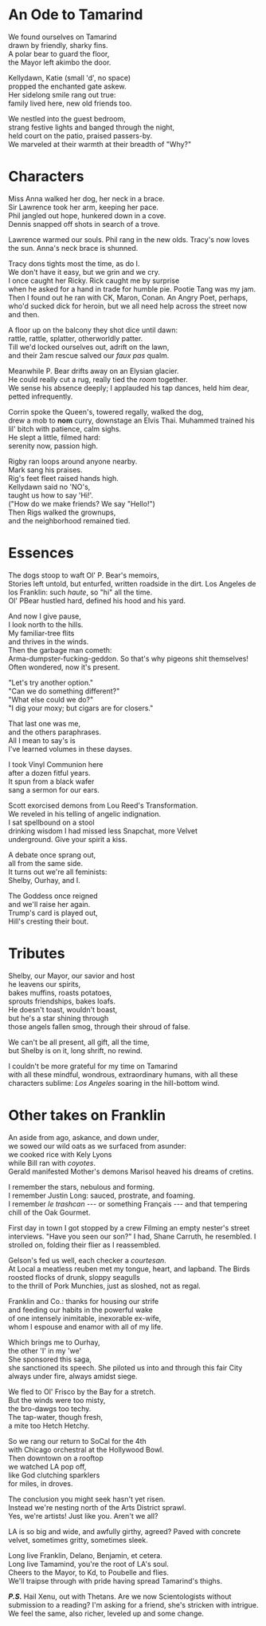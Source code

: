 # An Ode to Tamarind  

We found ourselves on Tamarind  
drawn by friendly, sharky fins.  
A polar bear to guard the floor,  
the Mayor left akimbo the door.

Kellydawn, Katie (small 'd', no space)  
propped the enchanted gate askew.  
Her sidelong smile rang out true:  
family lived here, new old friends too.

We nestled into the guest bedroom,  
strang festive lights and banged through the night,  
held court on the patio, praised passers-by.  
We marveled at their warmth
at their breadth of "Why?"

# Characters

Miss Anna walked her dog, her neck in a brace.  
Sir Lawrence took her arm, keeping her pace.  
Phil jangled out hope, hunkered down in a cove.  
Dennis snapped off shots in search of a trove.

Lawrence warmed our souls.
Phil rang in the new olds.
Tracy's now loves the sun.
Anna's neck brace is shunned.

Tracy dons tights most the time, as do I.  
We don't have it easy, but we grin and we cry.  
I once caught her Ricky.
Rick caught me by surprise  
when he asked for a hand
in trade for humble pie.
Pootie Tang was my jam.
Then I found out he ran
with CK, Maron, Conan.
An Angry Poet, perhaps, who'd sucked dick for heroin,
but we all need help across the street now and then.

A floor up on the balcony they shot dice until dawn:  
rattle, rattle, splatter, otherworldly patter.  
Till we'd locked ourselves out, adrift on the lawn,  
and their 2am rescue salved our *faux pas* qualm.

Meanwhile P. Bear drifts away on an Elysian glacier.  
He could really cut a rug,
really tied the *room* together.  
We sense his absence deeply;
I applauded his tap dances, held him dear, petted infrequently.

Corrin spoke the Queen's, towered regally, walked the dog,  
drew a mob to **nom** curry, downstage an Elvis Thai.
Muhammed trained his lil' bitch
with patience, calm sighs.  
He slept a little, filmed hard:  
serenity now, passion high.

Rigby ran loops around anyone nearby.  
Mark sang his praises.  
Rig's feet fleet raised hands high.  
Kellydawn said no 'NO's,  
taught us how to say 'Hi!'.  
("How do we make friends? We say "Hello!")  
Then Rigs walked the grownups,  
and the neighborhood remained tied.

# Essences

The dogs stoop to waft Ol' P. Bear's memoirs,  
Stories left untold, but enturfed,
written roadside in the dirt.
Los Angeles de los Franklin: such *haute*, so "hi" all the time.  
Ol' PBear hustled hard,
defined his hood and his yard.

And now I give pause,  
I look north to the hills.  
My familiar-tree flits  
and thrives in the winds.  
Then the garbage man cometh:  
Arma-dumpster-fucking-geddon.
So that's why pigeons shit themselves!  
Often wondered, now it's present.

"Let's try another option."  
"Can we do something different?"  
"What else could we do?"  
"I dig your moxy; but cigars are for closers."

That last one was me,  
and the others paraphrases.  
All I mean to say's is  
I've learned volumes in these dayses.  

I took Vinyl Communion here  
after a dozen fitful years.  
It spun from a black wafer  
sang a sermon for our ears.

Scott exorcised demons from Lou Reed's Transformation.  
We reveled in his telling of angelic indignation.  
I sat spellbound on a stool  
drinking wisdom I had missed
less Snapchat, more Velvet  
underground. Give your spirit a kiss.

A debate once sprang out,  
all from the same side.  
It turns out we're all feminists:  
Shelby, Ourhay, and I.

The Goddess once reigned  
and we'll raise her again.  
Trump's card is played out,  
Hill's cresting their bout.

# Tributes

Shelby, our Mayor, our savior and host  
he leavens our spirits,  
bakes muffins, roasts potatoes,  
sprouts friendships, bakes loafs.  
He doesn't toast, wouldn't boast,  
but he's a star shining through  
those angels fallen smog,
through their shroud of false.

We can't be all present, all gift, all the time,  
but Shelby is on it, long shrift, no rewind.

I couldn't be more grateful for my time on Tamarind  
with all these mindful, wondrous, extraordinary humans,
with all these characters sublime:
*Los Angeles* soaring in the hill-bottom wind.

# Other takes on Franklin

An aside from ago, askance, and down under,  
we sowed our wild oats as we surfaced from asunder:  
we cooked rice with Kely Lyons  
while Bill ran with *coyotes*.  
Gerald manifested Mother's demons
Marisol heaved his dreams of cretins.

I remember the stars, nebulous and forming.  
I remember Justin Long: sauced, prostrate, and foaming.  
I remember *le trashcan* --- or something Français --- 
and that tempering chill of the Oak Gourmet.

First day in town I got stopped by a crew
Filming an empty nester's street interviews.
"Have you seen our son?" I had, Shane Carruth, he resembled.
I strolled on, folding their flier as I reassembled.

Gelson's fed us well, each checker a *courtesan*.  
At Local a meatless reuben met my tongue, heart, and lapband.
The Birds roosted flocks of drunk, sloppy seagulls  
to the thrill of Pork Munchies, just as sloshed, not as regal.

Franklin and Co.: thanks for housing our strife  
and feeding our habits in the powerful wake  
of one intensely inimitable,
inexorable ex-wife,  
whom I espouse and enamor with all of my life.

Which brings me to Ourhay,  
the other 'I' in my 'we'  
She sponsored this saga,  
she sanctioned its speech.
She piloted us into and through this fair City
always under fire,
always amidst siege.

We fled to Ol' Frisco by the Bay for a stretch.  
But the winds were too misty,  
the bro-dawgs too techy.  
The tap-water, though fresh,  
a mite too Hetch Hetchy.

So we rang our return to SoCal for the 4th  
with Chicago orchestral at the Hollywood Bowl.  
Then downtown on a rooftop  
we watched LA pop off,  
like God clutching sparklers  
for miles, in droves.

The conclusion you might seek hasn't yet risen.  
Instead we're nesting north of the Arts District sprawl.  
Yes, we're artists! Just like you. Aren't we all?

LA is so big and wide, and awfully girthy, agreed? 
Paved with concrete velvet, sometimes gritty, sometimes sleek.

Long live Franklin, Delano, Benjamin, et cetera.  
Long live Tamamind, you're the root of LA's soul.  
Cheers to the Mayor, to Kd, to Poubelle and flies.  
We'll traipse through with pride having spread Tamarind's thighs.

***P.S.***
Hail Xenu, out with Thetans.
Are we now Scientologists without submission to a reading?
I'm asking for a friend, she's stricken with intrigue.
We feel the same, also richer,
leveled up and some change.